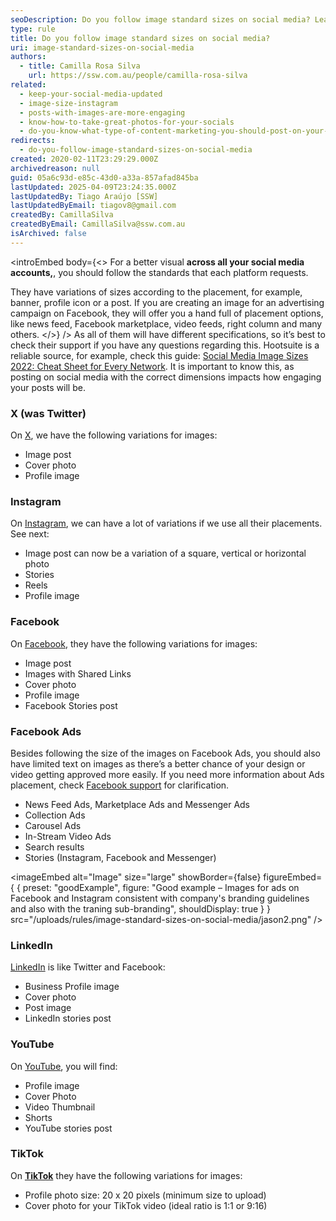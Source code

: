 ```yaml
---
seoDescription: Do you follow image standard sizes on social media? Learn how to optimize your visuals across all platforms with our comprehensive guide. From Facebook and Instagram to Twitter, LinkedIn, YouTube, and TikTok, we've got you covered!
type: rule
title: Do you follow image standard sizes on social media?
uri: image-standard-sizes-on-social-media
authors:
  - title: Camilla Rosa Silva
    url: https://ssw.com.au/people/camilla-rosa-silva
related:
  - keep-your-social-media-updated
  - image-size-instagram
  - posts-with-images-are-more-engaging
  - know-how-to-take-great-photos-for-your-socials
  - do-you-know-what-type-of-content-marketing-you-should-post-on-your-socials
redirects:
  - do-you-follow-image-standard-sizes-on-social-media
created: 2020-02-11T23:29:29.000Z
archivedreason: null
guid: 05a6c93d-e85c-43d0-a33a-857afad845ba
lastUpdated: 2025-04-09T23:24:35.000Z
lastUpdatedBy: Tiago Araújo [SSW]
lastUpdatedByEmail: tiagov8@gmail.com
createdBy: CamillaSilva
createdByEmail: CamillaSilva@ssw.com.au
isArchived: false
---
```


<introEmbed
  body={<>
For a better visual **across all your social media accounts,**, you should follow the standards that each platform requests.

They have variations of sizes according to the placement, for example, banner, profile icon or a post. If you are creating an image for an advertising campaign on Facebook, they will offer you a hand full of placement options, like news feed, Facebook marketplace, video feeds, right column and many others.
  </>}
/>
As all of them will have different specifications, so it’s best to check their support if you have any questions regarding this. Hootsuite is a reliable source, for example, check this guide: [Social Media Image Sizes 2022: Cheat Sheet for Every Network](https://blog.hootsuite.com/social-media-image-sizes-guide/#). It is important to know this, as posting on social media with the correct dimensions impacts how engaging your posts will be.

### X (was Twitter)

On [X](https://x.com), we have the following variations for images:

* Image post
* Cover photo
* Profile image

### Instagram

On [Instagram](https://www.instagram.com), we can have a lot of variations if we use all their placements. See next:

* Image post can now be a variation of a square, vertical or horizontal photo
* Stories
* Reels
* Profile image

### Facebook

On [Facebook](https://www.facebook.com), they have the following variations for images:

* Image post
* Images with Shared Links
* Cover photo
* Profile image
* Facebook Stories post

### Facebook Ads

Besides following the size of the images on Facebook Ads, you should also have limited text on images as there’s a better chance of your design or video getting approved more easily. If you need more information about Ads placement, check [Facebook support](https://www.facebook.com/business/help/407108559393196?id=369787570424415) for clarification.

* News Feed Ads, Marketplace Ads and Messenger Ads
* Collection Ads
* Carousel Ads
* In-Stream Video Ads
* Search results
* Stories (Instagram, Facebook and Messenger)

<imageEmbed
  alt="Image"
  size="large"
  showBorder={false}
  figureEmbed={ {
    preset: "goodExample",
    figure: "Good example – Images for ads on Facebook and Instagram consistent with company's branding guidelines and also with the traning sub-branding",
    shouldDisplay: true
  } }
  src="/uploads/rules/image-standard-sizes-on-social-media/jason2.png"
/>

### LinkedIn

[LinkedIn](https://www.linkedin.com) is like Twitter and Facebook:

* Business Profile image
* Cover photo
* Post image
* LinkedIn stories post

### YouTube

On [YouTube](https://www.youtube.com), you will find:

* Profile image
* Cover Photo
* Video Thumbnail
* Shorts
* YouTube stories post

### TikTok

On **[TikTok](https://www.tiktok.com)** they have the following variations for images:

* Profile photo size: 20 x 20 pixels (minimum size to upload)
* Cover photo for your TikTok video (ideal ratio is 1:1 or 9:16)
